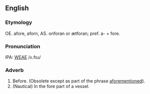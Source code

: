 ==English==
===Etymology===
OE. afore, aforn, AS. onforan or ætforan; pref. a- + fore.

===Pronunciation===
IPA: [[WEAE]] /ʌ.foɹ/

===Adverb===
# Before. (Obsolete except as part of the phrase [[aforementioned]]).
# (Nautical) In the fore part of a vessel.